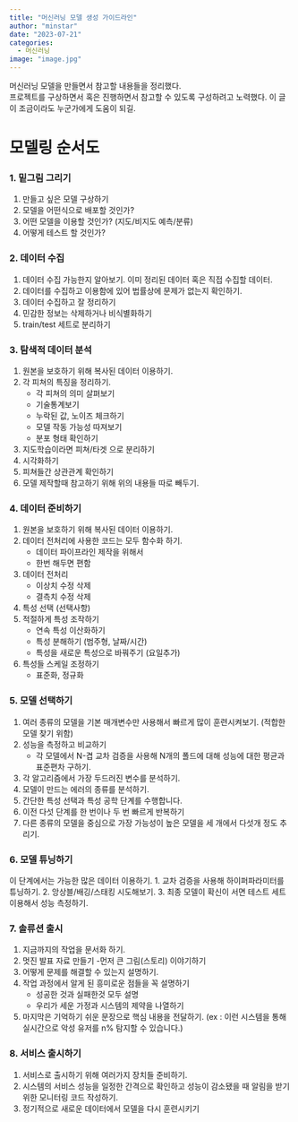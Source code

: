 ```yaml
---
title: "머신러닝 모델 생성 가이드라인"
author: "minstar"
date: "2023-07-21"
categories:
  - 머신러닝
image: "image.jpg"
---  
```

머신러닝 모델을 만들면서 참고할 내용들을 정리했다.  
프로젝트를 구상하면서 혹은 진행하면서 참고할 수 있도록 구성하려고 노력했다.
이 글이 조금이라도 누군가에게 도움이 되길.

# 모델링 순서도

### 1. 밑그림 그리기
1. 만들고 싶은 모델 구상하기
2. 모델을 어떤식으로 배포할 것인가?
3. 어떤 모델을 이용할 것인가? (지도/비지도 예측/분류)
4. 어떻게 테스트 할 것인가?

### 2. 데이터 수집
1. 데이터 수집 가능한지 알아보기. 이미 정리된 데이터 혹은 직접 수집할 데이터.
2. 데이터를 수집하고 이용함에 있어 법률상에 문제가 없는지 확인하기.
3. 데이터 수집하고 잘 정리하기
4. 민감한 정보는 삭제하거나 비식별화하기
5. train/test 세트로 분리하기

### 3. 탐색적 데이터 분석
1. 원본을 보호하기 위해 복사된 데이터 이용하기. 
2. 각 피쳐의 특징을 정리하기.
   - 각 피쳐의 의미 살펴보기
   - 기술통계보기
   - 누락된 값, 노이즈 체크하기
   - 모델 작동 가능성 따져보기
   - 분포 형태 확인하기
3. 지도학습이라면 피쳐/타겟 으로 분리하기
4. 시각화하기
5. 피쳐들간 상관관계 확인하기
6. 모델 제작할때 참고하기 위해 위의 내용들 따로 빼두기.

### 4. 데이터 준비하기
1. 원본을 보호하기 위해 복사된 데이터 이용하기. 
2. 데이터 전처리에 사용한 코드는 모두 함수화 하기.
   - 데이터 파이프라인 제작을 위해서
   - 한번 해두면 편함
3. 데이터 전처리
   - 이상치 수정 삭제
   - 결측치 수정 삭제
4. 특성 선택 (선택사항)
5. 적절하게 특성 조작하기
   - 연속 특성 이산화하기
   - 특성 분해하기 (범주형, 날짜/시간)
   - 특성을 새로운 특성으로 바꿔주기 (요일추가)
6. 특성들 스케일 조정하기
   - 표준화, 정규화

### 5. 모델 선택하기
1. 여러 종류의 모델을 기본 매개변수만 사용해서 빠르게 많이 훈련시켜보기. (적합한 모델 찾기 위함)
2. 성능을 측정하고 비교하기
   - 각 모델에서 N-겹 교차 검증을 사용해 N개의 폴드에 대해 성능에 대한 평균과 표준편차 구하기.
3. 각 알고리즘에서 가장 두드러진 변수를 분석하기.
4. 모델이 만드는 에러의 종류를 분석하기.
5. 간단한 특성 선택과 특성 공학 단계를 수행합니다. 
6. 이전 다섯 단계를 한 번이나 두 번 빠르게 반복하기
7. 다른 종류의 모델을 중심으로 가장 가능성이 높은 모델을 세 개에서 다섯개 정도 추리기.

### 6. 모델 튜닝하기
이 단계에서는 가능한 많은 데이터 이용하기.
1. 교차 검증을 사용해 하이퍼파라미터를 튜닝하기.
2. 앙상블/배깅/스태킹 시도해보기.
3. 최종 모델이 확신이 서면 테스트 세트 이용해서 성능 측정하기.

### 7. 솔류션 출시
1. 지금까지의 작업을 문서화 하기.
2. 멋진 발표 자료 만들기
   -먼저 큰 그림(스토리) 이야기하기
3. 어떻게 문제를 해결할 수 있는지 설명하기.
4. 작업 과정에서 알게 된 흥미로운 점들을 꼭 설명하기
   - 성공한 것과 실패한것 모두 설명
   - 우리가 세운 가정과 시스템의 제약을 나열하기
5. 마지막은 기억하기 쉬운 문장으로 핵심 내용을 전달하기.
   (ex : 이런 시스템을 통해 실시간으로 악성 유저를 n% 탐지할 수 있습니다.)

### 8. 서비스 출시하기
1. 서비스로 출시하기 위해 여러가지 장치들 준비하기.
2. 시스템의 서비스 성능을 일정한 간격으로 확인하고 성능이 감소됐을 때 알림을 받기 위한 모니터링 코드 작성하기.
3. 정기적으로 새로운 데이터에서 모델을 다시 훈련시키기
